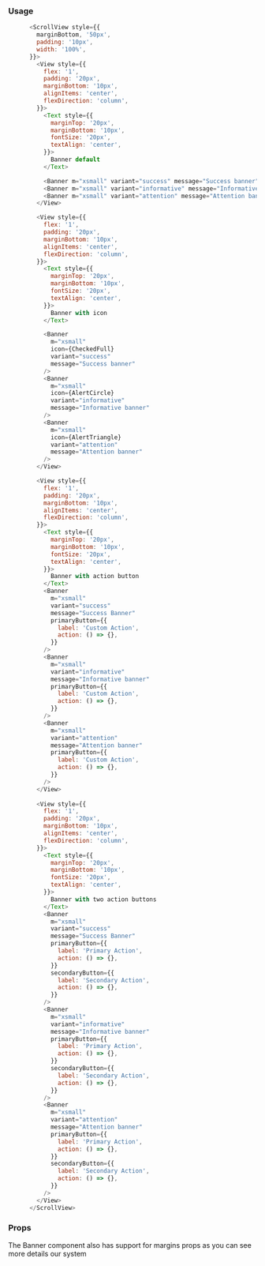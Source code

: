 
### Usage

```javascript type=expo
      <ScrollView style={{
        marginBottom, '50px',
        padding: '10px',
        width: '100%',
      }}>
        <View style={{
          flex: '1',
          padding: '20px',
          marginBottom: '10px',
          alignItems: 'center',
          flexDirection: 'column',
        }}>
          <Text style={{
            marginTop: '20px',
            marginBottom: '10px',
            fontSize: '20px',
            textAlign: 'center',
          }}>
            Banner default
          </Text>

          <Banner m="xsmall" variant="success" message="Success banner" />
          <Banner m="xsmall" variant="informative" message="Informative banner" />
          <Banner m="xsmall" variant="attention" message="Attention banner" />
        </View>

        <View style={{
          flex: '1',
          padding: '20px',
          marginBottom: '10px',
          alignItems: 'center',
          flexDirection: 'column',
        }}>
          <Text style={{
            marginTop: '20px',
            marginBottom: '10px',
            fontSize: '20px',
            textAlign: 'center',
          }}>
            Banner with icon
          </Text>

          <Banner
            m="xsmall"
            icon={CheckedFull}
            variant="success"
            message="Success banner"
          />
          <Banner
            m="xsmall"
            icon={AlertCircle}
            variant="informative"
            message="Informative banner"
          />
          <Banner
            m="xsmall"
            icon={AlertTriangle}
            variant="attention"
            message="Attention banner"
          />
        </View>

        <View style={{
          flex: '1',
          padding: '20px',
          marginBottom: '10px',
          alignItems: 'center',
          flexDirection: 'column',
        }}>
          <Text style={{
            marginTop: '20px',
            marginBottom: '10px',
            fontSize: '20px',
            textAlign: 'center',
          }}>
            Banner with action button
          </Text>
          <Banner
            m="xsmall"
            variant="success"
            message="Success Banner"
            primaryButton={{
              label: 'Custom Action',
              action: () => {},
            }}
          />
          <Banner
            m="xsmall"
            variant="informative"
            message="Informative banner"
            primaryButton={{
              label: 'Custom Action',
              action: () => {},
            }}
          />
          <Banner
            m="xsmall"
            variant="attention"
            message="Attention banner"
            primaryButton={{
              label: 'Custom Action',
              action: () => {},
            }}
          />
        </View>
        
        <View style={{
          flex: '1',
          padding: '20px',
          marginBottom: '10px',
          alignItems: 'center',
          flexDirection: 'column',
        }}>
          <Text style={{
            marginTop: '20px',
            marginBottom: '10px',
            fontSize: '20px',
            textAlign: 'center',
          }}>
            Banner with two action buttons
          </Text>
          <Banner
            m="xsmall"
            variant="success"
            message="Success Banner"
            primaryButton={{
              label: 'Primary Action',
              action: () => {},
            }}
            secondaryButton={{
              label: 'Secondary Action',
              action: () => {},
            }}
          />
          <Banner
            m="xsmall"
            variant="informative"
            message="Informative banner"
            primaryButton={{
              label: 'Primary Action',
              action: () => {},
            }}
            secondaryButton={{
              label: 'Secondary Action',
              action: () => {},
            }}
          />
          <Banner
            m="xsmall"
            variant="attention"
            message="Attention banner"
            primaryButton={{
              label: 'Primary Action',
              action: () => {},
            }}
            secondaryButton={{
              label: 'Secondary Action',
              action: () => {},
            }}
          />
        </View>
      </ScrollView>
```

### Props

The Banner component also has support for margins props as you can see more details <GatsbyLink to="/system/spacing">our system</GatsbyLink>

<PropsTable component="Banner" platform="native" />
